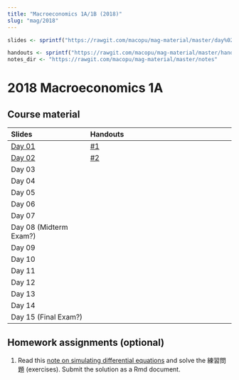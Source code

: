 ```yaml
---
title: "Macroeconomics 1A/1B (2018)"
slug: "mag/2018"
---
```


```r
slides <- sprintf("https://rawgit.com/macopu/mag-material/master/day%02d/day%02d.html", 1:15, 1:15)

handouts <- sprintf("https://rawgit.com/macopu/mag-material/master/handouts/%02d.pdf", 1:15)
notes_dir <- "https://rawgit.com/macopu/mag-material/master/notes"
```


# 2018 Macroeconomics 1A

## Course material

| Slides                        | Handouts                                               |
|:------------------------------|:-------------------------------------------------------|
| [Day 01](`r slides[1]`)       | [#1](`r handouts[1]`)                                  |
| [Day 02](`r slides[2]`)       | [#2](`r handouts[2]`)                                  |
| Day 03       |                                                        |
| Day 04     |                                                        |
| Day 05      |                                                        |
| Day 06      |                                                        |
|  Day 07                       |                                                        |
|  Day 08 (Midterm Exam?)       |                                                        |
|  Day 09                       |                                                        |
|  Day 10                       |                                                        |
|  Day 11                       |                                                        |
|  Day 12                       |                                                        |
|  Day 13                       |                                                        |
|  Day 14                       |                                                        |
|  Day 15 (Final Exam?)         |                                                        |


## Homework assignments (optional)

1. Read this [note on simulating differential equations](`r notes_dir`/de.html) and 
   solve the 練習問題 (exercises). Submit the solution as a Rmd document. 

